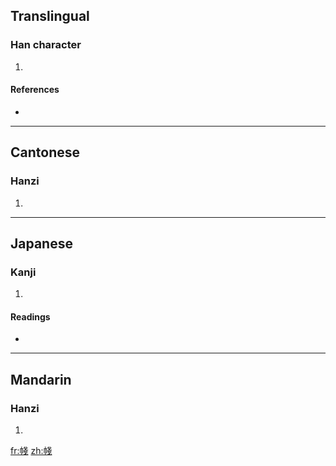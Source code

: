 ==Translingual==

===Han character===
{{Han char|rn=50|rad=巾|as=08|sn=11|four=4325<sub>3</sub>|canj=中月戈戈 (LBII)}}

# {{defn|Han|sort=巾08}}

====References====
* {{Han ref|kx=0332.230|dkj=08943|dj=0638.210|hdz=10743.090|uh=5E34|ud=24116|bh=D546|bd=54598}}

----

==Cantonese==

===Hanzi===
{{yue-hanzi|jyut=|y=jin1}}

# {{defn|Cantonese}}

----

==Japanese==

===Kanji===
{{ja-kanji|grade=|rs=巾08}}

# {{defn|Japanese}}

====Readings====
* {{ja-readings|on=[[さつ]] (satsu), [[せち]] (sechi), [[さん]] (san), [[ざん]] (zan), [[せん]] (sen), [[さい]] (sai)|kun=[[えりあて]] (eriate), [[むなかけ]] (munakake), [[むつき]] (mutsuki)}}

----

==Mandarin==

===Hanzi===
{{cmn-hanzi|pin=[[shā]] ([[sha1]])|wg=sha<sup>1</sup>}}

# {{defn|Mandarin}}

[[fr:帴]]
[[zh:帴]]